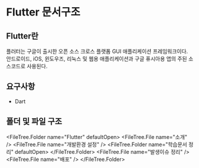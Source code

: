 
# Flutter 문서구조

## Flutter란
플러터는 구글이 출시한 오픈 소스 크로스 플랫폼 GUI 애플리케이션 프레임워크이다.
안드로이드, iOS, 윈도우즈, 리눅스 및 웹용 애플리케이션과 구글 퓨시아용 앱의 주된 소스코드로 사용된다.

## 요구사항

- Dart


## 폴더 및 파일 구조

<FileTree.Folder name="Flutter" defaultOpen>
  <FileTree.File name="소개" /> 
  <FileTree.File name="개발환경 설정" />
  <FileTree.Folder name="학습문서 정리" defaultOpen>
  </FileTree.Folder>
  <FileTree.File name="발생이슈 정리" />
  <FileTree.File name="배포" />
</FileTree.Folder>